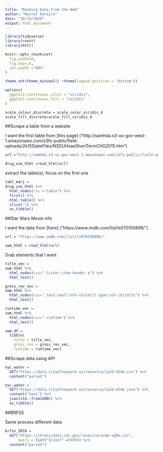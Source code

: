 ```yaml
---
title: "Reading Data from the Web"
author: "Murrel Pereira"
date: "10/19/2020"
output: html_document
---
```


```r
library(tidyverse)
library(rvest)
library(httr)

knitr::opts_chunk$set(
  fig.width=6,
  fig.asp=.6,
  out.width ="90%"
)

theme_set(theme_minimal() +theme(legend.position = "bottom"))

options(
  ggplot2.continuous.color = "viridis",
  ggplot2.continuous.fill = "viridis"
)

scale_colour_discrete = scale_color_viridis_d
scale_fill_discrete=scale_fill_viridis_d
```

##Scrape a table from a website

I want the first table from [this page] ("http://samhda.s3-us-gov-west-1.amazonaws.com/s3fs-public/field-uploads/2k15StateFiles/NSDUHsaeShortTermCHG2015.htm")

```r
url ="http://samhda.s3-us-gov-west-1.amazonaws.com/s3fs-public/field-uploads/2k15StateFiles/NSDUHsaeShortTermCHG2015.htm"

drug_use_html =read_html(url)
```

extract the table(s); focus on the first one

```r
tabl_marj =
drug_use_html %>% 
  html_nodes(css ="table") %>% 
  first() %>%
  html_table() %>% 
  slice(-1) %>% 
  as_tibble()
```


##Star Wars Movie info

I want the data from [here] ("https://www.imdb.com/list/ls070150896/")

```r
url = "https://www.imdb.com/list/ls070150896/"

swm_html = read_html(url)
```

Grab elements that I want

```r
title_vec =
swm_html %>% 
  html_nodes(css=".lister-item-header a") %>% 
  html_text()

gross_rev_vec =
swm_html %>% 
  html_nodes(css=".text-small:nth-child(7) span:nth-child(5)") %>% 
  html_text()

runtime_vec =
swm_html %>% 
  html_nodes(css=".runtime") %>% 
  html_text()

swm_df =
  tibble(
    title = title_vec,
    gross_rev = gross_rev_vec,
    runtime = runtime_vec)
```

##Scrape data using API

```r
nyc_water = 
  GET("https://data.cityofnewyork.us/resource/ia2d-e54m.csv") %>% 
  content("parsed")

nyc_water = 
  GET("https://data.cityofnewyork.us/resource/ia2d-e54m.json") %>% 
  content("text") %>% 
  jsonlite::fromJSON() %>% 
  as_tibble()
```

##BRFSS

Same process different data
```r
brfss_2010 =
  GET("https://chronicdata.cdc.gov/resource/acme-vg9e.csv",
      query = list("$limit" =5000)) %>% 
  content("parsed")
```


